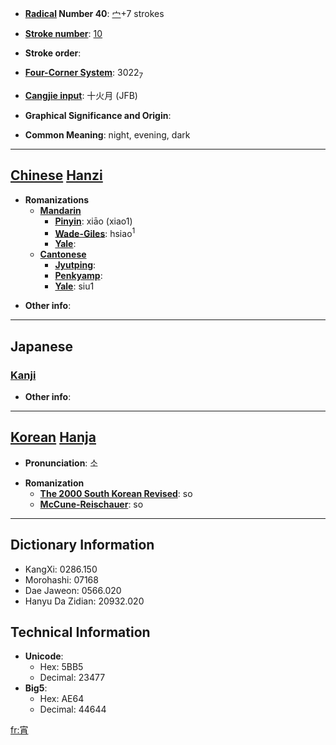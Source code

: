 * '''[[Wiktionary:Chinese radical index| Radical]] Number 40''': [[Wiktionary:Chinese radical index 宀|宀]]+7 strokes

* '''[[Wiktionary:Chinese total strokes index|Stroke number]]''': [[Wiktionary:Chinese total strokes index 10|10]]

* '''Stroke order''': 

* '''[[Wiktionary:Chinese four corner index|Four-Corner System]]''': 3022<sub>7</sub>

* '''[[Wiktionary:Chinese Cangjie index|Cangjie input]]''': 十火月 (JFB)

* '''Graphical Significance and Origin''': 

* '''Common Meaning''': night, evening, dark

----

== [[Chinese]] [[Hanzi]] ==

* '''Romanizations'''
** '''[[Mandarin]]'''
*** '''[[Pinyin]]''': xiāo (xiao1)
*** '''[[Wade-Giles]]''': hsiao<sup>1</sup>
*** '''[[Yale]]''': 
** '''[[Cantonese]]'''
*** '''[[Jyutping]]''':
*** '''[[Penkyamp]]''': 
*** '''[[Yale]]''': siu1

* '''Other info''': 

----

==Japanese==
===[[Kanji]]===
{{kanji|on readings=[[しょう]] (shō)
|kun readings=[[よい]] (yoi)
}}

* '''Other info''':  

----

== [[Korean]] [[Hanja]] ==

* '''Pronunciation''': 소

* '''Romanization'''
** '''[[The 2000 South Korean Revised Romanization|The 2000 South Korean Revised]]''': so
** '''[[McCune-Reischauer]]''': so

----

== Dictionary Information ==

* KangXi: 0286.150
* Morohashi: 07168
* Dae Jaweon: 0566.020
* Hanyu Da Zidian: 20932.020

== Technical Information ==

* '''Unicode''':
** Hex: 5BB5
** Decimal: 23477
* '''Big5''':
** Hex: AE64
** Decimal: 44644

[[fr:宵]]